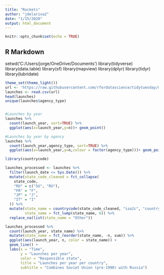 ---
title: "Rockets"
author: "jdelariva2"
date: "1/15/2020"
output: html_document
---

```{r setup, include=FALSE}
knitr::opts_chunk$set(echo = TRUE)
```

## R Markdown

setwd('C:/Users/jorge/OneDrive/Documents')
library(tidyverse)
library(data.table)
library(sf)
library(mapview)
library(dplyr)
library(tidyr)
library(lubridate)
```{r}
theme_set(theme_light())
url <- 'https://raw.githubusercontent.com/rfordatascience/tidytuesday/master/data/2019/2019-01-15/launches.csv'
launches <- read.csv(url)
head(launches)
unique(launches$agency_type)


#Launches by year
launches %>%
  count(launch_year, sort=TRUE) %>%
  ggplot(aes(x=launch_year,y=n))+ geom_point()


```

```{r}
#Launches by year by agency
launches %>%
  count(launch_year,agency_type, sort=TRUE) %>%
  ggplot(aes(x=launch_year,y=n,colour = factor(agency_type)))+ geom_point(size=4)
```

```{r}
library(countrycode)

launches_processed <- launches %>%
  filter(launch_date <= Sys.Date()) %>%
  mutate(state_code_cleaned = fct_collapse(
    state_code,
    "RU" = c("SU", "RU"),
    "FR" = "F",
    "JP" = "J",
    "IT" = "I"
  )) %>%
  mutate(state_name = countrycode(state_code_cleaned, "iso2c", "country.name"),
         state_name = fct_lump(state_name, 6)) %>%
  replace_na(list(state_name = "Other"))
```


```{r}
launches_processed %>%
  count(launch_year, state_name) %>%
  mutate(state_name = fct_reorder(state_name, -n, sum)) %>%
  ggplot(aes(launch_year, n, color = state_name)) +
  geom_line() +
  labs(x = "Time",
       y = "Launches per year",
       color = "Responsible state",
       title = "Launches per year per country",
       subtitle = "Combines Soviet Union (pre-1990) with Russia")

```


```{r}
```



